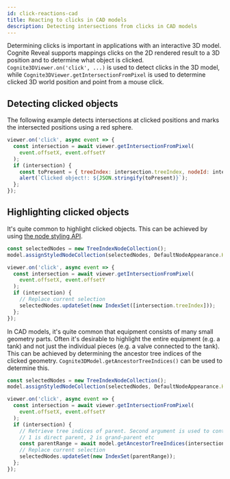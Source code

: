 ```yaml
---
id: click-reactions-cad
title: Reacting to clicks in CAD models
description: Detecting intersections from clicks in CAD models
---
```


Determining clicks is important in applications with an interactive 3D model. Cognite Reveal supports
mappings clicks on the 2D rendered result to a 3D position and to determine what object is clicked.
`Cognite3DViewer.on('click', ...)` is used to detect clicks in the 3D model, while
`Cognite3DViewer.getIntersectionFromPixel` is used to determine clicked 3D world position and point from
a mouse click.


<DemoWrapper />

## Detecting clicked objects

The following example detects intersections at clicked positions and marks the intersected positions
using a red sphere.

```js runnable-3x
viewer.on('click', async event => {
  const intersection = await viewer.getIntersectionFromPixel(
    event.offsetX, event.offsetY
  );
  if (intersection) {
    const toPresent = { treeIndex: intersection.treeIndex, nodeId: intersection.nodeID, point: intersection.point };
    alert(`Clicked object!: ${JSON.stringify(toPresent)}`);
  };
});
```

## Highlighting clicked objects

It's quite common to highlight clicked objects. This can be achieved by using [the node styling API](./cad-styling.mdx).

```js runnable-3x
const selectedNodes = new TreeIndexNodeCollection();
model.assignStyledNodeCollection(selectedNodes, DefaultNodeAppearance.Highlighted);

viewer.on('click', async event => {
  const intersection = await viewer.getIntersectionFromPixel(
    event.offsetX, event.offsetY
  );
  if (intersection) {
    // Replace current selection
    selectedNodes.updateSet(new IndexSet([intersection.treeIndex]));
  };
});
```

In CAD models, it's quite common that equipment consists of many small geometry parts. Often it's desirable to
highlight the entire equipment (e.g. a tank) and not just the individual pieces (e.g. a valve connected to the tank).
This can be achieved by determining the ancestor tree indices of the clicked geometry. `Cognite3DModel.getAncestorTreeIndices()`
can be used to determine this.

```js runnable-3x
const selectedNodes = new TreeIndexNodeCollection();
model.assignStyledNodeCollection(selectedNodes, DefaultNodeAppearance.Highlighted);

viewer.on('click', async event => {
  const intersection = await viewer.getIntersectionFromPixel(
    event.offsetX, event.offsetY
  );
  if (intersection) {
    // Retrieve tree indices of parent. Second argument is used to control what ancestor level to retrieve;
    // 1 is direct parent, 2 is grand-parent etc
    const parentRange = await model.getAncestorTreeIndices(intersection.treeIndex, 1);
    // Replace current selection
    selectedNodes.updateSet(new IndexSet(parentRange));
  };
});
```
